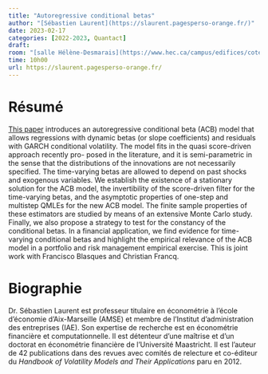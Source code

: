 ```yaml
---
title: "Autoregressive conditional betas"
author: "[Sébastien Laurent](https://slaurent.pagesperso-orange.fr/)"
date: 2023-02-17
categories: [2022-2023, Quantact]
draft: 
room: "[salle Hélène-Desmarais](https://www.hec.ca/campus/edifices/cote_sainte_catherine/1er_etage/salles_cours/hdesmarais.html)"
time: 10h00
url: https://slaurent.pagesperso-orange.fr/
---
```


# Résumé

[This paper](https://slaurent.pagesperso-orange.fr/pdf/ACB_new.pdf) introduces an autoregressive conditional beta (ACB) model that allows regressions with dynamic betas (or slope coefficients) and residuals with GARCH conditional volatility. The model fits in the quasi score-driven approach recently pro- posed in the literature, and it is semi-parametric in the sense that the distributions of the innovations are not necessarily specified. The time-varying betas are allowed to depend on past shocks and exogenous variables. We establish the existence of a stationary solution for the ACB model, the invertibility of the score-driven filter for the time-varying betas, and the asymptotic properties of one-step and multistep QMLEs for the new ACB model. The finite sample properties of these estimators are studied by means of an extensive Monte Carlo study. Finally, we also propose a strategy to test for the constancy of the conditional betas. In a financial application, we find evidence for time-varying conditional betas and highlight the empirical relevance of the ACB model in a portfolio and risk management empirical exercise. This is joint work with Francisco Blasques and Christian Francq.


# Biographie

Dr. Sébastien Laurent est professeur titulaire en économétrie à l'école d'économie d'Aix-Marseille (AMSE) et membre de l'Institut d'administration des entreprises (IAE). Son expertise de recherche est en économétrie financière et computationnelle. Il est détenteur d'une maîtrise et d'un doctorat en économétrie financière de l'Université Maastricht. Il est l'auteur de 42 publications dans des revues avec comités de relecture et co-éditeur du *Handbook of Volatility Models and Their Applications* paru en 2012.
